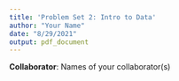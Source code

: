```yaml
---
title: 'Problem Set 2: Intro to Data'
author: "Your Name"
date: "8/29/2021"
output: pdf_document
---
```


**Collaborator**: Names of your collaborator(s)